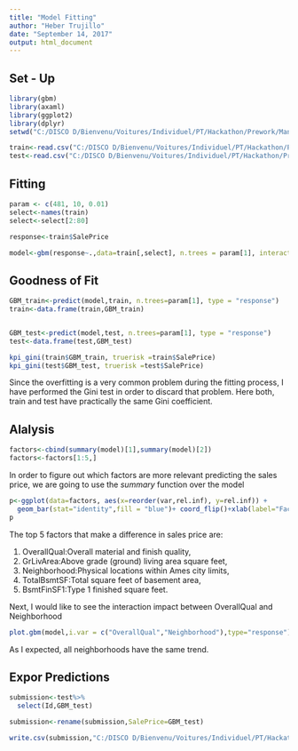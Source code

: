 ---
title: "Model Fitting"
author: "Heber Trujillo"
date: "September 14, 2017"
output: html_document
---
## Set - Up

```{r include=FALSE}
library(gbm)
library(axaml)
library(ggplot2)
library(dplyr)
setwd("C:/DISCO D/Bienvenu/Voitures/Individuel/PT/Hackathon/Prework/Mandatory/Data")
```

```{r}
train<-read.csv("C:/DISCO D/Bienvenu/Voitures/Individuel/PT/Hackathon/Prework/Mandatory/Data/train.csv")
test<-read.csv("C:/DISCO D/Bienvenu/Voitures/Individuel/PT/Hackathon/Prework/Mandatory/Data/test.csv")

```

## Fitting


```{r}

param <- c(481, 10, 0.01)
select<-names(train)
select<-select[2:80]

response<-train$SalePrice

model<-gbm(response~.,data=train[,select], n.trees = param[1], interaction.depth = param[2], shrinkage = param[3],verbose=T)


```


## Goodness of Fit


```{r}


GBM_train<-predict(model,train, n.trees=param[1], type = "response")
train<-data.frame(train,GBM_train)


GBM_test<-predict(model,test, n.trees=param[1], type = "response")
test<-data.frame(test,GBM_test)

kpi_gini(train$GBM_train, truerisk =train$SalePrice)
kpi_gini(test$GBM_test, truerisk =test$SalePrice)

```

Since the overfitting is a very common problem during the fitting process, I have performed the Gini test in order to discard that problem. Here both, train and test have practically the same Gini coefficient.

## Alalysis

```{r, include=FALSE}

factors<-cbind(summary(model)[1],summary(model)[2])
factors<-factors[1:5,]

```

In order to figure out which factors are more relevant predicting the sales price, we are going to use the *summary* function over the model
```{r}

p<-ggplot(data=factors, aes(x=reorder(var,rel.inf), y=rel.inf)) +
  geom_bar(stat="identity",fill = "blue")+ coord_flip()+xlab(label="Factors")+ylab(label="Relative Influence")
p


```

The top 5 factors that make a difference in sales price are:

1. OverallQual:Overall material and finish quality,
2. GrLivArea:Above grade (ground) living area square feet,
3. Neighborhood:Physical locations within Ames city limits,
4. TotalBsmtSF:Total square feet of basement area,
5. BsmtFinSF1:Type 1 finished square feet.

Next, I would like to see the interaction impact between OverallQual and Neighborhood 

```{r}

plot.gbm(model,i.var = c("OverallQual","Neighborhood"),type="response")

```


As I expected, all neighborhoods have the same trend.

## Expor Predictions

```{r}

submission<-test%>%
  select(Id,GBM_test)

submission<-rename(submission,SalePrice=GBM_test)

write.csv(submission,"C:/DISCO D/Bienvenu/Voitures/Individuel/PT/Hackathon/Prework/Mandatory/Data/submission_HTU.CSV",row.names = FALSE)

```
